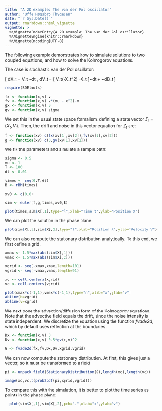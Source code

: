```yaml
---
title: "A 2D example: The van der Pol oscillator"
author: "Uffe Høgsbro Thygesen"
date: "`r Sys.Date()`"
output: rmarkdown::html_vignette
vignette: >
  %\VignetteIndexEntry{A 2D example: The van der Pol oscillator}
  %\VignetteEngine{knitr::rmarkdown}
  %\VignetteEncoding{UTF-8}
---
```


The following example demonstrates how to simulate solutions to two coupled equations, and how to solve the Kolmogorov equations. 

The case is stochastic van der Pol oscillator: 

\[
dX_t = V_t ~dt , \quad dV_t = [ V_t(\mu-X_t^2) -X_t ]~dt + \sigma ~dB_t
\]

```r
require(SDEtools)

fx <- function(x,v) v
fv <- function(x,v) v*(mu - x^2)-x
gx <- function(x,v) 0
gv <- function(x,v) sigma
```

We set this in the usual state space formalism, defining a state vector $Z_t=(X_t,V_t)$. Then, the drift and noise in this vector equation for $Z_t$ are: 

```r
f <- function(xv) c(fx(xv[1],xv[2]),fv(xv[1],xv[2]))
g <- function(xv) c(0,gv(xv[1],xv[2]))
```

We fix the parameters and simulate a sample path:

```r
sigma <- 0.5
mu <- 1
T <- 100
dt <- 0.01

times <- seq(0,T,dt)
B <- rBM(times)

xv0 <- c(0,0)

sim <- euler(f,g,times,xv0,B)

plot(times,sim$X[,1],type="l",xlab="Time t",ylab="Position X")
```

We can plot the solution in the phase plane:

```r
plot(sim$X[,1],sim$X[,2],type="l",xlab="Position X",ylab="Velocity V")
```

We can also compute the stationary distribution analytically. To this end, we first define a grid.

```r
xmax <- 1.5*max(abs(sim$X[,1]))
vmax <- 1.5*max(abs(sim$X[,2]))

xgrid <- seq(-xmax,xmax,length=101)
vgrid <- seq(-vmax,vmax,length=91)

xc <- cell.centers(xgrid)
vc <- cell.centers(vgrid)

plot(xmax*c(-1,1),vmax*c(-1,1),type="n",xlab="x",ylab="v")
abline(h=vgrid)
abline(v=xgrid)
```

We next pose the advection/diffusion form of the Kolmogorov equations. Note that the advective field equals the drift, since the noise intensity is state independent. We discretize the equation using the function *fvade2d*, which by default uses reflection at the boundaries.  

```r
Dx <- function(x,v) 0
Dv <- function(x,v) 0.5*gv(x,v)^2

G <- fvade2d(fx,fv,Dx,Dv,xgrid,vgrid)
```

We can now compute the stationary distribution. At first, this gives just a vector, so it must be transformed to a field 

```r
pi <- unpack.field(StationaryDistribution(G),length(xc),length(vc))

image(xc,vc,t(prob2pdf(pi,xgrid,vgrid)))
```

To compare this with the simulation, it is better to plot the time series as points in the phase plane: 

```r
  plot(sim$X[,1],sim$X[,2],pch=".",xlab="x",ylab="v")
```

